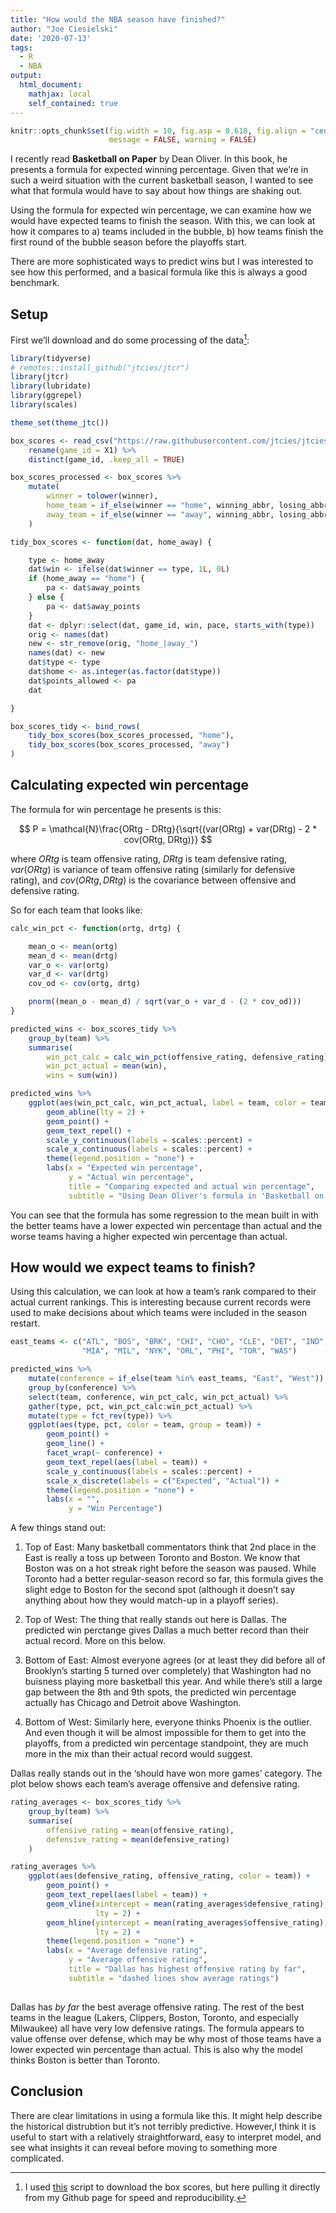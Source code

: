 ```yaml
---
title: "How would the NBA season have finished?"
author: "Joe Ciesielski"
date: '2020-07-13'
tags:
  - R
  - NBA
output: 
  html_document:
    mathjax: local
    self_contained: true 
---
```


```r
knitr::opts_chunk$set(fig.width = 10, fig.asp = 0.618, fig.align = "center",
                      message = FALSE, warning = FALSE)
```

I recently read **Basketball on Paper** by Dean Oliver. In this book, he presents a formula for expected winning percentage. Given that we're in such a weird situation with the current basketball season, I wanted to see what that formula would have to say about how things are shaking out. 

Using the formula for expected win percentage, we can examine how we would have expected teams to finish the season. With this, we can look at how it compares to a) teams included in the bubble, b) how teams finish the first round of the bubble season before the playoffs start.  

There are more sophisticated ways to predict wins but I was interested to see how this performed, and a basical formula like this is always a good benchmark. 

## Setup

First we'll download and do some processing of the data[^1]:

```r
library(tidyverse)
# remotes::install_github("jtcies/jtcr")
library(jtcr)
library(lubridate)
library(ggrepel)
library(scales)

theme_set(theme_jtc())

box_scores <- read_csv("https://raw.githubusercontent.com/jtcies/jtcies_site/master/content/data/nba-boxscores-2020.csv") %>%
    rename(game_id = X1) %>%
    distinct(game_id, .keep_all = TRUE)

box_scores_processed <- box_scores %>%
    mutate(
        winner = tolower(winner),
        home_team = if_else(winner == "home", winning_abbr, losing_abbr),
        away_team = if_else(winner == "away", winning_abbr, losing_abbr)
    )

tidy_box_scores <- function(dat, home_away) {

    type <- home_away
    dat$win <- ifelse(dat$winner == type, 1L, 0L)
    if (home_away == "home") {
        pa <- dat$away_points
    } else {
        pa <- dat$away_points
    }
    dat <- dplyr::select(dat, game_id, win, pace, starts_with(type))
    orig <- names(dat)
    new <- str_remove(orig, "home_|away_")
    names(dat) <- new
    dat$type <- type
    dat$home <- as.integer(as.factor(dat$type))
    dat$points_allowed <- pa
    dat

}

box_scores_tidy <- bind_rows(
    tidy_box_scores(box_scores_processed, "home"),
    tidy_box_scores(box_scores_processed, "away")
)

```

## Calculating expected win percentage

The formula for win percentage he presents is this: 

$$
P = \mathcal{N}\frac{ORtg - DRtg}{\sqrt{(var(ORtg) + var(DRtg) - 2 * cov(ORtg, DRtg)}}
$$

where $ORtg$ is team offensive rating, $DRtg$ is team defensive rating, $var(ORtg)$ is variance of team offensive rating (similarly for defensive rating), and $cov(ORtg, DRtg)$ is the covariance between offensive and defensive rating. 

So for each team that looks like:

```r

calc_win_pct <- function(ortg, drtg) {

    mean_o <- mean(ortg)
    mean_d <- mean(drtg)
    var_o <- var(ortg)
    var_d <- var(drtg)
    cov_od <- cov(ortg, drtg)

    pnorm((mean_o - mean_d) / sqrt(var_o + var_d - (2 * cov_od)))
}

predicted_wins <- box_scores_tidy %>%
    group_by(team) %>%
    summarise(
        win_pct_calc = calc_win_pct(offensive_rating, defensive_rating),
        win_pct_actual = mean(win),
        wins = sum(win))

predicted_wins %>%
    ggplot(aes(win_pct_calc, win_pct_actual, label = team, color = team)) +
        geom_abline(lty = 2) +
        geom_point() +
        geom_text_repel() +
        scale_y_continuous(labels = scales::percent) + 
        scale_x_continuous(labels = scales::percent) + 
        theme(legend.position = "none") + 
        labs(x = "Expected win percentage",
             y = "Actual win percentage",
             title = "Comparing expected and actual win percentage",
             subtitle = "Using Dean Oliver's formula in 'Basketball on Paper'")

```

You can see that the formula has some regression to the mean built in with the better teams have a lower expected win percentage than actual and the worse teams having a higher expected win percentage than actual. 

## How would we expect teams to finish? 

Using this calculation, we can look at how a team's rank compared to their actual current rankings. This is interesting because current records were used to make decisions about which teams were included in the season restart.

```r

east_teams <- c("ATL", "BOS", "BRK", "CHI", "CHO", "CLE", "DET", "IND",
                "MIA", "MIL", "NYK", "ORL", "PHI", "TOR", "WAS")

predicted_wins %>%
    mutate(conference = if_else(team %in% east_teams, "East", "West")) %>%
    group_by(conference) %>%
    select(team, conference, win_pct_calc, win_pct_actual) %>%
    gather(type, pct, win_pct_calc:win_pct_actual) %>%
    mutate(type = fct_rev(type)) %>%
    ggplot(aes(type, pct, color = team, group = team)) +
        geom_point() +
        geom_line() +
        facet_wrap(~ conference) +
        geom_text_repel(aes(label = team)) +
        scale_y_continuous(labels = scales::percent) +
        scale_x_discrete(labels = c("Expected", "Actual")) +
        theme(legend.position = "none") +
        labs(x = "",
             y = "Win Percentage")

```

A few things stand out:

1. Top of East: Many basketball commentators think that 2nd place in the East is really a toss up between Toronto and Boston. We know that Boston was on a hot streak right before the season was paused. While Toronto had a better regular-season record so far, this formula gives the slight edge to Boston for the second spot (although it doesn't say anything about how they would match-up in a playoff series). 

2. Top of West: The thing that really stands out here is Dallas. The predicted win perctange gives Dallas a much better record than their actual record. More on this below.
   
3. Bottom of East: Almost everyone agrees (or at least they did before all of Brooklyn's starting 5 turned over completely) that Washington had no buisness playing more basketball this year. And while there's still a large gap between the 8th and 9th spots, the predicted win percentage actually has Chicago and Detroit above Washington. 

4. Bottom of West: Similarly here, everyone thinks Phoenix is the outlier. And even though it will be almost impossible for them to get into the playoffs, from a predicted win percentage standpoint, they are much more in the mix than their actual record would suggest. 

Dallas really stands out in the 'should have won more games' category. The plot below shows each team's average offensive and defensive rating. 

```r

rating_averages <- box_scores_tidy %>%
    group_by(team) %>%
    summarise(
        offensive_rating = mean(offensive_rating),
        defensive_rating = mean(defensive_rating)
    )

rating_averages %>%
    ggplot(aes(defensive_rating, offensive_rating, color = team)) +
        geom_point() +
        geom_text_repel(aes(label = team)) +
        geom_vline(xintercept = mean(rating_averages$defensive_rating),
                   lty = 2) +
        geom_hline(yintercept = mean(rating_averages$offensive_rating),
                   lty = 2) +
        theme(legend.position = "none") +
        labs(x = "Average defensive rating",
             y = "Average offensive rating",
             title = "Dallas has highest offensive rating by far",
             subtitle = "dashed lines show average ratings")
    
```

Dallas has *by far* the best average offensive rating. The rest of the best teams in the league (Lakers, Clippers, Boston, Toronto, and especially Milwaukee) all have very low defensive ratings. The formula appears to value offense over defense, which may be why most of those teams have a lower expected win percentage than actual. This is also why the model thinks Boston is better than Toronto. 

## Conclusion

There are clear limitations in using a formula like this. It might help describe the historical distrubtion but it's not terribly predictive. However,I think it is useful to start with a relatively straightforward, easy to interpret model, and see what insights it can reveal before moving to something more complicated. 

[^1]: I used [this](content/scripts/download-nba-box-scores.py) script to download the box scores, but here pulling it directly from my Github page for speed and reproducibility.


